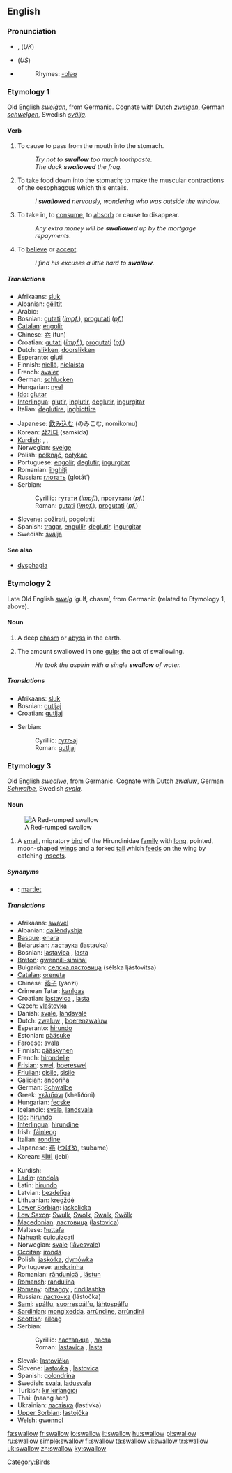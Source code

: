 ==English==

===Pronunciation===
*{{IPA|/ˈswɒləʊ/}}, {{SAMPA|/"swQl@U/}} (''UK'')
*{{IPA|/ˈswɑ.loʊ/}} (''US'')
*{{audio|en-us-swallow.ogg|Audio (US)}}
*:Rhymes: [[Rhymes:English:-ɒləʊ|-ɒləʊ]]

===Etymology 1===
Old English ''[[swelgan|swelġan]]'', from Germanic.  Cognate with Dutch ''[[zwelgen]]'', German ''[[schwelgen]]'', Swedish ''[[svälja]]''.

====Verb====
{{en-verb}}

# {{transitive}} To cause to pass from the mouth into the stomach.
#:''Try not to '''swallow''' too much toothpaste.''
#:''The duck '''swallowed''' the frog.''
# {{intransitive}} To take food down into the stomach; to make the muscular contractions of the oesophagous which this entails.
#:''I '''swallowed''' nervously, wondering who was outside the window.''
# {{transitive}} To take in, to [[consume]], to [[absorb]] or cause to disappear.
#:''Any extra money will be '''swallowed''' up by the mortgage repayments.''
# {{transitive}} To [[believe]] or [[accept]].
#:''I find his excuses a little hard to '''swallow'''.''

=====Translations=====
{{trans-top|to cause pass from the mouth into the stomach}}
*Afrikaans: [[sluk]]
*Albanian: [[gëlltit]]
*Arabic: {{ARchar|[[جرع]]}} {{unicode|(járaʕa)}}
*Bosnian: [[gutati]] (''[[impf.]]''), [[progutati]] (''[[pf.]]'')
*[[Catalan]]: [[engolir]]
*Chinese: [[吞]] (tūn)
*Croatian: [[gutati]] (''[[impf.]]''), [[progutati]] (''[[pf.]]'')
*Dutch: [[slikken]], [[doorslikken]]
*Esperanto: [[gluti]]
*Finnish: [[niellä]], [[nielaista]]
*French: [[avaler]]
*German: [[schlucken]]
*Hungarian: [[nyel]]
*[[Ido]]: [[glutar]]
*[[Interlingua]]: [[glutir]], [[inglutir]], [[deglutir]], [[ingurgitar]]
*Italian: [[deglutire]], [[inghiottire]]
{{trans-mid}}
*Japanese: [[飲み込む]] (のみこむ, nomikomu)
*Korean: [[삼키다]] (samkida)
*[[Kurdish]]: {{t|ku|daqurtandin}}, {{t|ku|daûrandin}}, {{t|ku|dabilandin}}
*Norwegian: [[svelge]]
*Polish: [[połknąć]], [[połykać]]
*Portuguese: [[engolir]], [[deglutir]], [[ingurgitar]]
*Romanian: [[înghiţi]]
*Russian: [[глотать]] (glotát’)
*Serbian:
*:Cyrillic: [[гутати]] (''[[impf.]]''), [[прогутати]] (''[[pf.]]'')
*:Roman: [[gutati]] (''[[impf.]]''), [[progutati]] (''[[pf.]]'')
*Slovene: [[požirati]], [[pogoltniti]]
*Spanish: [[tragar]], [[engullir]], [[deglutir]], [[ingurgitar]]
*Swedish: [[svälja]]
{{trans-bottom}}

====See also====
*[[dysphagia]]

===Etymology 2===
Late Old English ''[[swelg]]'' ‘gulf, chasm’, from Germanic (related to Etymology 1, above).

====Noun====
{{en-noun}}

# {{archaic}} A deep [[chasm]] or [[abyss]] in the earth.
# The amount swallowed in one [[gulp]]; the act of swallowing.
#:''He took the aspirin with a single '''swallow''' of water.''

=====Translations=====
{{trans-top|amount swallowed}}
*Afrikaans: [[sluk]]
*Bosnian: [[gutljaj#Bosnian|gutljaj]] {{m}}
*Croatian: [[gutljaj#Croatian|gutljaj]] {{m}}
{{trans-mid}}
*Serbian:
*:Cyrillic: [[гутљај#Serbian|гутљај]] {{m}}
*:Roman: [[gutljaj#Serbian|gutljaj]] {{m}}
{{trans-bottom}}

===Etymology 3===
Old English ''[[swealwe]]'', from Germanic.  Cognate with Dutch ''[[zwaluw]]'', German ''[[Schwalbe]]'', Swedish ''[[svala]]''.

====Noun====
{{en-noun}}
{{wikipedia}}
[[Image:Hirundo daurica.jpg|thumb|A Red-rumped swallow]]

# A [[small]], migratory [[bird]] of the Hirundinidae [[family]] with [[long]], pointed, moon-shaped [[wing]]s and a forked [[tail]] which [[feed]]s on the wing by catching [[insect]]s.

=====Synonyms=====
*{{italbrac|small bird of Hirundunudae}}: [[martlet]]

=====Translations=====
{{trans-top|bird}}
*Afrikaans: [[swavel]]
*Albanian: [[dallëndyshja]]
*[[Basque]]: [[enara]]
*Belarusian: [[ластаука]] (lastauka) {{f}}
*Bosnian: [[lastavica]] {{f}}, [[lasta]] {{f}}
*[[Breton]]: [[gwennili-siminal]]
*Bulgarian: [[селска лястовица]] (sélska ljástovitsa) {{f}}
*[[Catalan]]: [[oreneta]] {{f}}
*Chinese: [[燕子]] (yànzi)
*Crimean Tatar: [[karılgaş]]
*Croatian: [[lastavica]] {{f}}, [[lasta]] {{f}}
*Czech: [[vlaštovka]] {{f}}
*Danish: [[svale]], [[landsvale]]
*Dutch: [[zwaluw]] {{f}}, [[boerenzwaluw]] {{f}}
*Esperanto: [[hirundo]]
*Estonian: [[pääsuke]]
*Faroese: [[svala]]
*Finnish: [[pääskynen]]
*French: [[hirondelle]] {{f}}
*[[Frisian]]: [[swel]], [[boereswel]]
*[[Friulian]]: [[cisile]], [[sisile]]
*[[Galician]]: [[andoriña]] {{f}}
*German: [[Schwalbe]] {{f}}
*Greek: [[χελιδόνι]] (kheliðóni)
*Hungarian: [[fecske]]
*Icelandic: [[svala]], [[landsvala]]
*[[Ido]]: [[hirundo]]
*[[Interlingua]]: [[hirundine]]
*Irish: [[fáinleog]]
*Italian: [[rondine]]
*Japanese: [[燕]] ([[つばめ]], tsubame)
*Korean: [[제비]] (jebi)
{{trans-mid}}
*Kurdish: {{KUchar|[[په‌ڕه‌سێلکه‌]]}}
*[[Ladin]]: [[rondola]]
*Latin: [[hirundo]]
*Latvian: [[bezdelīga]]
*Lithuanian: [[kregždė]] {{f}}
*[[Lower Sorbian]]: [[jaskolicka]]
*[[Low Saxon]]: [[Swulk]], [[Swolk]], [[Swalk]], [[Swölk]] {{f}}
*[[Macedonian]]: [[ластовица]] ([[lastovica]]) {{f}}
*Maltese: [[ħuttafa]]
*[[Nahuatl]]: [[cuicuizcatl]]
*Norwegian: [[svale]] ([[låvesvale]])
*[[Occitan]]: [[ironda]]
*Polish: [[jaskółka]], [[dymówka]]
*Portuguese: [[andorinha]] {{f}}
*Romanian: [[rândunică]] {{f}}, [[lăstun]] {{m}}
*[[Romansh]]: [[randulina]]
*[[Romany]]: [[pitsagoy]] {{m}}, [[rindilashka]] {{f}}
*Russian: [[ласточка]] (lástočka) {{f}}
*[[Sami]]: [[spálfu]], [[suorrespálfu]], [[láhtospálfu]]
*[[Sardinian]]: [[mongixedda]], [[arrùndine]], [[arrùndini]]
*[[Scottish]]: [[aileag]]
*Serbian:
*:Cyrillic: [[ластавица]] {{f}}, [[ласта]] {{f}}
*:Roman: [[lastavica#Serbian|lastavica]] {{f}}, [[lasta#Serbian|lasta]] {{f}}
*Slovak: [[lastovička]] {{f}}
*Slovene: [[lastovka]] {{f}}, [[lastovica]] {{f}}
*Spanish: [[golondrina]] {{f}}
*Swedish: [[svala]], [[ladusvala]]
*Turkish: [[kır kırlangıcı]]
*Thai: {{THchar|[[นางแอ่น]]}} (naang àen)
*Ukrainian: [[ластівка]] (lastivka) {{f}}
*[[Upper Sorbian]]: [[łastojčka]]
*Welsh: [[gwennol]]
{{trans-bottom}}

[[Category:Birds]]

[[fa:swallow]]
[[fr:swallow]]
[[io:swallow]]
[[it:swallow]]
[[hu:swallow]]
[[pl:swallow]]
[[ru:swallow]]
[[simple:swallow]]
[[fi:swallow]]
[[ta:swallow]]
[[vi:swallow]]
[[tr:swallow]]
[[uk:swallow]]
[[zh:swallow]]
[[ky:swallow]]